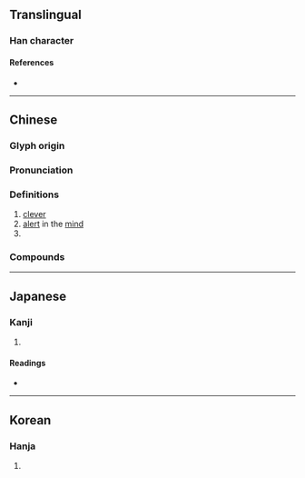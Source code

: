 {{character info}}
==Translingual==

===Han character===
{{Han char|rn=9|rad=人|as=12|sn=14|four=20231|canj=OOGF|ids=⿰亻焦}}

====References====
* {{Han ref|kx=0117.240|dkj=01127|dj=0249.090|hdz=10220.070|uh=50EC|ud=20716|bh=E0FA|bd=57594}}

----

==Chinese==
{{zh-forms}}

===Glyph origin===
{{Han etym}}

===Pronunciation===
{{zh-pron
|m=jiāo
|c=ziu1,ziu3
|mn=chiâu
|mc=y
|oc=y
|cat=a,n
}}
{{zh-attn-split}}

===Definitions===
{{zh-hanzi}}

# [[clever]]
# [[alert]] in the [[mind]]
# {{zh-used in|僬僥}}

===Compounds===
{{zh-der|僬僥|僬眇|僬僬|僬僚}} <!-- might be missing some Min Nan compounds -->

----

==Japanese==

===Kanji===
{{ja-kanji|grade=|rs=人12}}

# {{rfdef|ja|sort=人12}}

====Readings====
* {{ja-readings|on=しょう,じょう|kun=はしる}}

----

==Korean==

===Hanja===
{{ko-hanja|초}}

# {{rfdef|ko|sort=人12}}